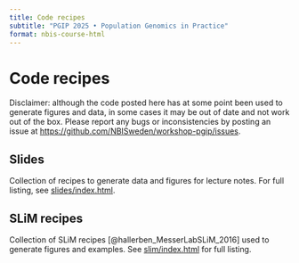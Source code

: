 ```yaml
---
title: Code recipes
subtitle: "PGIP 2025 • Population Genomics in Practice"
format: nbis-course-html
---
```


# Code recipes

::: {.callout-important}

Disclaimer: although the code posted here has at some point been used
to generate figures and data, in some cases it may be out of date and
not work out of the box. Please report any bugs or inconsistencies by
posting an issue at
<https://github.com/NBISweden/workshop-pgip/issues>.

:::

## Slides

Collection of recipes to generate data and figures for lecture notes.
For full listing, see [slides/index.html](/recipes/slides/index.qmd).

## SLiM recipes

Collection of SLiM recipes [@hallerben_MesserLabSLiM_2016] used to
generate figures and examples. See
[slim/index.html](/recipes/slim/index.qmd) for full listing.
